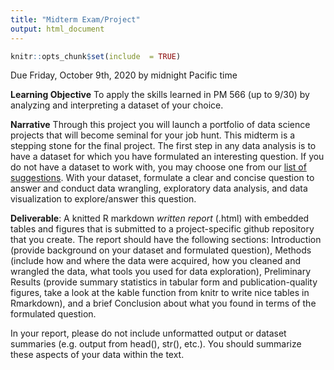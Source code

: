 ```yaml
---
title: "Midterm Exam/Project"
output: html_document
---
```


```r
knitr::opts_chunk$set(include  = TRUE)
```

Due Friday, October 9th, 2020 by midnight Pacific time

**Learning Objective** To apply the skills learned in PM 566 (up to 9/30) by analyzing and interpreting a dataset of your choice.

**Narrative** Through this project you will launch a portfolio of data science projects that will become seminal for your job hunt. This midterm is a stepping stone for the final project.
The first step in any data analysis is to have a dataset for which you have formulated an interesting question. If you do not have a dataset to work with, you may choose one from our [list of suggestions](https://elastic-khorana-70231e.netlify.app/reference/#data). With your dataset, formulate a clear and concise question to answer and conduct data wrangling, exploratory data analysis, and data visualization to explore/answer this question.

**Deliverable**: A knitted R markdown *written report*  (.html) with embedded tables and figures that is submitted to a project-specific github repository that you create. The report should have the following sections: Introduction (provide background on your dataset and formulated question), Methods (include how and where the data were acquired, how you cleaned and wrangled the data, what tools you used for data exploration), Preliminary Results (provide summary statistics in tabular form and publication-quality figures, take a look at the kable function from knitr to write nice tables in Rmarkdown), and a brief Conclusion about what you found in terms of the formulated question.

In your report, please do not include unformatted output or dataset summaries (e.g. output from head(), str(), etc.). You should summarize these aspects of your data within the text.
